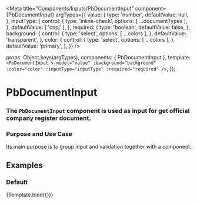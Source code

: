 
<Meta
  title="Components/Inputs/PbDocumentInput"
  component={PbDocumentInput}
  argTypes={{
    value: {
      type: 'number',
      defaultValue: null,
    },
    inputType: {
      control: {
        type: 'inline-check',
        options: [ ...documentTypes ],
      },
      defaultValue: [ 'cnpj' ],
    },
    required: {
      type: 'boolean',
      defaultValue: false,
    },
    background: {
      control: {
        type: 'select',
        options: [ ...colors ],
      },
      defaultValue: 'transparent',
    },
    color: {
      control: {
        type: 'select',
        options: [ ...colors ],
      },
      defaultValue: 'primary',
    },
  }}
/>


  props: Object.keys(argTypes),
  components: { PbDocumentInput },
  template: `
    <PbDocumentInput
      v-model="value"
      :background="background"
      :color="color"
      :inputType="inputType"
      :required="required"
    />
  `,
});

# **PbDocumentInput**
### The `PbDocumentInput` component is used as input for get official company register document.

### Purpose and Use Case
Its main purpose is to group input and validation together with a component.

## Examples

### Default

<Canvas>
  <Story name="Default">
    {Template.bind({})}
  </Story>
</Canvas>

